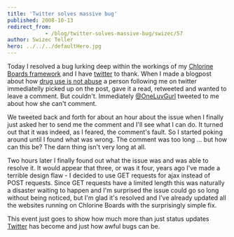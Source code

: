 ```yaml
---
title: 'Twitter solves massive bug'
published: 2008-10-13
redirect_from: 
            - /blog/twitter-solves-massive-bug/swizec/57
author: Swizec Teller
hero: ../../../defaultHero.jpg
---
```

Today I resolved a bug lurking deep within the workings of my [Chlorine Boards framework](http://chlorineboards.swizec.com/) and I have [twitter](http://twitter.com) to thank. When I made a blogpost about how [drug use is not abuse](http://swizec.com/blog/drug-use-is-not-abuse/2/374) a person following me on twitter immediatelly picked up on the post, gave it a read, retweeted and wanted to leave a comment. But couldn't. Immediately [@OneLuvGurl](http://twitter.com/OneLuvGurl) tweeted to me about how she can't comment.

We tweeted back and forth for about an hour about the issue when I finally just asked her to send me the comment and I'll see what I can do. It turned out that it was indeed, as I feared, the comment's fault. So I started poking around until I found what was wrong. The comment was too long ... but how can this be? The darn thing isn't very long at all.

Two hours later I finally found out what the issue was and was able to resolve it. It would appear that three, or was it four, years ago I've made a terrible design flaw - I decided to use GET requests for ajax instead of POST requests. Since GET requests have a limited length this was naturally a disaster waiting to happen and I'm surprised the issue could go so long without being noticed, but I'm glad it's resolved and I've already updated all the websites running on Chlorine Boards with the surprisingly simple fix.

This event just goes to show how much more than just status updates [Twitter](http://twitter.com) has become and just how awful bugs can be.